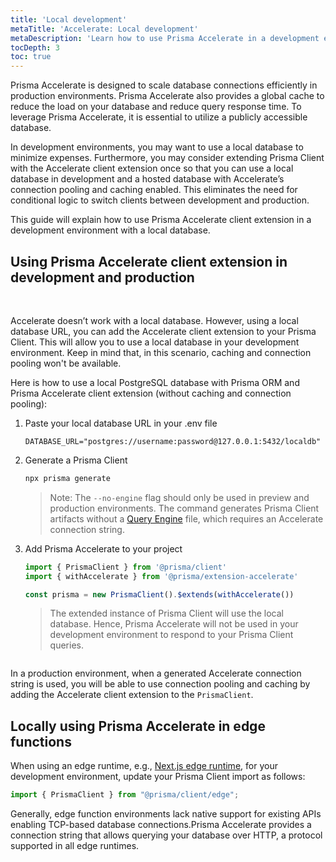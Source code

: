 ```yaml
---
title: 'Local development'
metaTitle: 'Accelerate: Local development'
metaDescription: 'Learn how to use Prisma Accelerate in a development environment.'
tocDepth: 3
toc: true
---
```


<TopBlock>

Prisma Accelerate is designed to scale database connections efficiently in production environments. Prisma Accelerate also provides a global cache to reduce the load on your database and reduce query response time. To leverage Prisma Accelerate, it is essential to utilize a publicly accessible database.

In development environments, you may want to use a local database to minimize expenses. Furthermore, you may consider extending Prisma Client with the Accelerate client extension once so that you can use a local database in development and a hosted database with Accelerate’s connection pooling and caching enabled. This eliminates the need for conditional logic to switch clients between development and production.

This guide will explain how to use Prisma Accelerate client extension in a development environment with a local database.

</TopBlock>

## Using Prisma Accelerate client extension in development and production

<br />
<img src="images/accelerate-in-dev.png" alt="" />

Accelerate doesn’t work with a local database. However, using a local database URL, you can add the Accelerate client extension to your Prisma Client. This will allow you to use a local database in your development environment. Keep in mind that, in this scenario, caching and connection pooling won't be available.

Here is how to use a local PostgreSQL database with Prisma ORM and Prisma Accelerate client extension (without caching and connection pooling):

1. Paste your local database URL in your .env file

   ```.env
   DATABASE_URL="postgres://username:password@127.0.0.1:5432/localdb"
   ```

2. Generate a Prisma Client

   ```bash
   npx prisma generate
   ```

   > Note: The `--no-engine` flag should only be used in preview and production environments. The command generates Prisma Client artifacts without a [Query Engine](/concepts/components/prisma-engines) file, which requires an Accelerate connection string.

3. Add Prisma Accelerate to your project

   ```typescript
   import { PrismaClient } from '@prisma/client'
   import { withAccelerate } from '@prisma/extension-accelerate'

   const prisma = new PrismaClient().$extends(withAccelerate())
   ```

   > The extended instance of Prisma Client will use the local database. Hence, Prisma Accelerate will not be used in your development environment to respond to your Prisma Client queries.

<img src="images/accelerate-in-prod.png" alt="" />

In a production environment, when a generated Accelerate connection string is used, you will be able to use connection pooling and caching by adding the Accelerate client extension to the `PrismaClient`.

## Locally using Prisma Accelerate in edge functions

When using an edge runtime, e.g., [Next.js edge runtime](https://nextjs.org/docs/app/building-your-application/rendering/edge-and-nodejs-runtimes#edge-runtime), for your development environment, update your Prisma Client import as follows:

```typescript
import { PrismaClient } from "@prisma/client/edge";
```

Generally, edge function environments lack native support for existing APIs enabling TCP-based database connections.Prisma Accelerate provides a connection string that allows querying your database over HTTP, a protocol supported in all edge runtimes.
